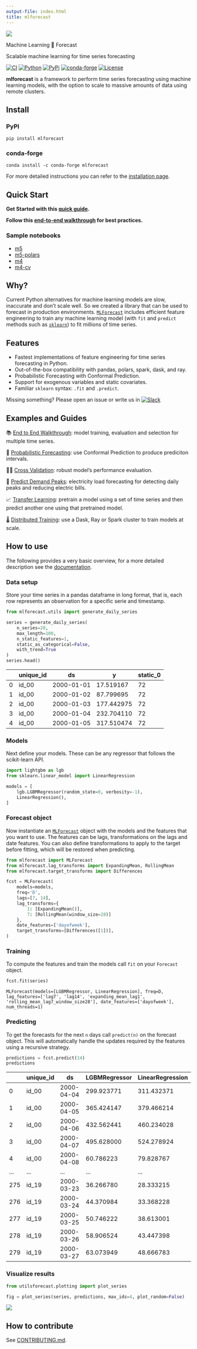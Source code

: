 ```yaml
---
output-file: index.html
title: mlforecast
---
```



<img src="https://raw.githubusercontent.com/Nixtla/mlforecast/main/nbs/figs/logo.png" />

Machine Learning 🤖 Forecast

Scalable machine learning for time series forecasting

[![CI](https://github.com/Nixtla/mlforecast/actions/workflows/ci.yaml/badge.svg)](https://github.com/Nixtla/mlforecast/actions/workflows/ci.yaml)
[![Python](https://img.shields.io/pypi/pyversions/mlforecast.png)](https://pypi.org/project/mlforecast/)
[![PyPi](https://img.shields.io/pypi/v/mlforecast?color=blue.png)](https://pypi.org/project/mlforecast/)
[![conda-forge](https://img.shields.io/conda/vn/conda-forge/mlforecast?color=blue.png)](https://anaconda.org/conda-forge/mlforecast)
[![License](https://img.shields.io/github/license/Nixtla/mlforecast.png)](https://github.com/Nixtla/mlforecast/blob/main/LICENSE)

**mlforecast** is a framework to perform time series forecasting using
machine learning models, with the option to scale to massive amounts of
data using remote clusters.

## Install

### PyPI

`pip install mlforecast`

### conda-forge

`conda install -c conda-forge mlforecast`

For more detailed instructions you can refer to the [installation
page](https://nixtla.github.io/mlforecast/docs/getting-started/install.html).

## Quick Start

**Get Started with this [quick
guide](https://nixtla.github.io/mlforecast/docs/getting-started/quick_start_local.html).**

**Follow this [end-to-end
walkthrough](https://nixtla.github.io/mlforecast/docs/getting-started/end_to_end_walkthrough.html)
for best practices.**

### Sample notebooks

-   [m5](https://www.kaggle.com/code/lemuz90/m5-mlforecast-eval)
-   [m5-polars](https://www.kaggle.com/code/lemuz90/m5-mlforecast-eval-polars)
-   [m4](https://www.kaggle.com/code/lemuz90/m4-competition)
-   [m4-cv](https://www.kaggle.com/code/lemuz90/m4-competition-cv)

## Why?

Current Python alternatives for machine learning models are slow,
inaccurate and don’t scale well. So we created a library that can be
used to forecast in production environments.
[`MLForecast`](https://Nixtla.github.io/mlforecast/forecast.html#mlforecast)
includes efficient feature engineering to train any machine learning
model (with `fit` and `predict` methods such as
[`sklearn`](https://scikit-learn.org/stable/)) to fit millions of time
series.

## Features

-   Fastest implementations of feature engineering for time series
    forecasting in Python.
-   Out-of-the-box compatibility with pandas, polars, spark, dask, and
    ray.
-   Probabilistic Forecasting with Conformal Prediction.
-   Support for exogenous variables and static covariates.
-   Familiar `sklearn` syntax: `.fit` and `.predict`.

Missing something? Please open an issue or write us in
[![Slack](https://img.shields.io/badge/slack-4a154b?&logo=slack&logocolor=white.png)](https://join.slack.com/t/nixtlaworkspace/shared_invite/zt-135dssye9-fWTzMpv2WBthq8NK0Yvu6A)

## Examples and Guides

📚 [End to End
Walkthrough](https://nixtla.github.io/mlforecast/docs/getting-started/end_to_end_walkthrough.html):
model training, evaluation and selection for multiple time series.

🔎 [Probabilistic
Forecasting](https://nixtla.github.io/mlforecast/docs/how-to-guides/prediction_intervals.html):
use Conformal Prediction to produce prediciton intervals.

👩‍🔬 [Cross
Validation](https://nixtla.github.io/mlforecast/docs/how-to-guides/cross_validation.html):
robust model’s performance evaluation.

🔌 [Predict Demand
Peaks](https://nixtla.github.io/mlforecast/docs/tutorials/electricity_peak_forecasting.html):
electricity load forecasting for detecting daily peaks and reducing
electric bills.

📈 [Transfer
Learning](https://nixtla.github.io/mlforecast/docs/how-to-guides/transfer_learning.html):
pretrain a model using a set of time series and then predict another one
using that pretrained model.

🌡️ [Distributed
Training](https://nixtla.github.io/mlforecast/docs/getting-started/quick_start_distributed.html):
use a Dask, Ray or Spark cluster to train models at scale.

## How to use

The following provides a very basic overview, for a more detailed
description see the
[documentation](https://nixtla.github.io/mlforecast/).

### Data setup

Store your time series in a pandas dataframe in long format, that is,
each row represents an observation for a specific serie and timestamp.

```python
from mlforecast.utils import generate_daily_series

series = generate_daily_series(
    n_series=20,
    max_length=100,
    n_static_features=1,
    static_as_categorical=False,
    with_trend=True
)
series.head()
```

|     | unique_id | ds         | y          | static_0 |
|-----|-----------|------------|------------|----------|
| 0   | id_00     | 2000-01-01 | 17.519167  | 72       |
| 1   | id_00     | 2000-01-02 | 87.799695  | 72       |
| 2   | id_00     | 2000-01-03 | 177.442975 | 72       |
| 3   | id_00     | 2000-01-04 | 232.704110 | 72       |
| 4   | id_00     | 2000-01-05 | 317.510474 | 72       |

### Models

Next define your models. These can be any regressor that follows the
scikit-learn API.

```python
import lightgbm as lgb
from sklearn.linear_model import LinearRegression
```


```python
models = [
    lgb.LGBMRegressor(random_state=0, verbosity=-1),
    LinearRegression(),
]
```

### Forecast object

Now instantiate an
[`MLForecast`](https://Nixtla.github.io/mlforecast/forecast.html#mlforecast)
object with the models and the features that you want to use. The
features can be lags, transformations on the lags and date features. You
can also define transformations to apply to the target before fitting,
which will be restored when predicting.

```python
from mlforecast import MLForecast
from mlforecast.lag_transforms import ExpandingMean, RollingMean
from mlforecast.target_transforms import Differences
```


```python
fcst = MLForecast(
    models=models,
    freq='D',
    lags=[7, 14],
    lag_transforms={
        1: [ExpandingMean()],
        7: [RollingMean(window_size=28)]
    },
    date_features=['dayofweek'],
    target_transforms=[Differences([1])],
)
```

### Training

To compute the features and train the models call `fit` on your
`Forecast` object.

```python
fcst.fit(series)
```

``` text
MLForecast(models=[LGBMRegressor, LinearRegression], freq=D, lag_features=['lag7', 'lag14', 'expanding_mean_lag1', 'rolling_mean_lag7_window_size28'], date_features=['dayofweek'], num_threads=1)
```

### Predicting

To get the forecasts for the next `n` days call `predict(n)` on the
forecast object. This will automatically handle the updates required by
the features using a recursive strategy.

```python
predictions = fcst.predict(14)
predictions
```

|     | unique_id | ds         | LGBMRegressor | LinearRegression |
|-----|-----------|------------|---------------|------------------|
| 0   | id_00     | 2000-04-04 | 299.923771    | 311.432371       |
| 1   | id_00     | 2000-04-05 | 365.424147    | 379.466214       |
| 2   | id_00     | 2000-04-06 | 432.562441    | 460.234028       |
| 3   | id_00     | 2000-04-07 | 495.628000    | 524.278924       |
| 4   | id_00     | 2000-04-08 | 60.786223     | 79.828767        |
| ... | ...       | ...        | ...           | ...              |
| 275 | id_19     | 2000-03-23 | 36.266780     | 28.333215        |
| 276 | id_19     | 2000-03-24 | 44.370984     | 33.368228        |
| 277 | id_19     | 2000-03-25 | 50.746222     | 38.613001        |
| 278 | id_19     | 2000-03-26 | 58.906524     | 43.447398        |
| 279 | id_19     | 2000-03-27 | 63.073949     | 48.666783        |

### Visualize results

```python
from utilsforecast.plotting import plot_series
```


```python
fig = plot_series(series, predictions, max_ids=4, plot_random=False)
```

![](https://raw.githubusercontent.com/Nixtla/mlforecast/main/nbs/figs/index.png)

## How to contribute

See
[CONTRIBUTING.md](https://github.com/Nixtla/mlforecast/blob/main/contributing.md).

